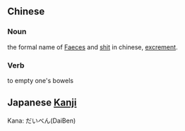 == Chinese ==

=== Noun ===

the formal name of [[Faeces]] and [[shit]] in chinese, [[excrement]].

=== Verb ===

to empty one's bowels

== Japanese [[Kanji]] ==

Kana: だいべん(DaiBen)